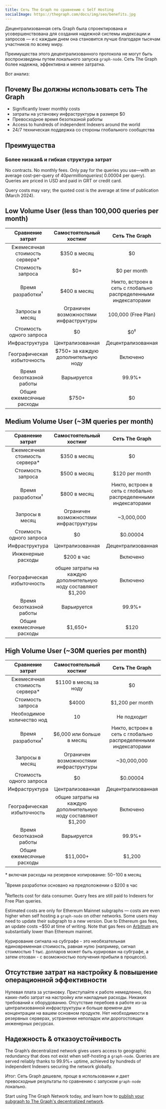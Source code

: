 ```yaml
---
title: Сеть The Graph по сравнению с Self Hosting
socialImage: https://thegraph.com/docs/img/seo/benefits.jpg
---
```


Децентрализованная сеть Graph была спроектирована и усовершенствована для создания надежной системы индексации и запросов — и с каждым днем она становится лучше благодаря тысячам участников по всему миру.

Преимущества этого децентрализованного протокола не могут быть воспроизведены путем локального запуска `graph-node`. Сеть The Graph более надежна, эффективна и менее затратна.

Вот анализ:

## Почему Вы должны использовать сеть The Graph

- Significantly lower monthly costs
- затраты на установку инфраструктуры в размере $0
- Превосходное время безотказной работы
- Access to hundreds of independent Indexers around the world
- 24/7 техническая поддержка со стороны глобального сообщества

## Преимущества

### Более низкая& и гибкая структура затрат

No contracts. No monthly fees. Only pay for the queries you use—with an average cost-per-query of $40 per million queries (~$0.00004 per query). Queries are priced in USD and paid in GRT or credit card.

Query costs may vary; the quoted cost is the average at time of publication (March 2024).

## Low Volume User (less than 100,000 queries per month)

| Сравнение затрат | Самостоятельный хостинг | Сеть The Graph |
| :-: | :-: | :-: |
| Ежемесячная стоимость сервера\* | $350 в месяц | $0 |
| Стоимость запроса | $0+ | $0 per month |
| Время разработки<sup>†</sup> | $400 в месяц | Никто, встроен в сеть с глобально распределенными индексаторами |
| Запросы в месяц | Ограничен возможностями инфраструктуры | 100,000 (Free Plan) |
| Стоимость одного запроса | $0 | $0<sup>‡</sup> |
| Инфраструктура | Централизованная | Децентрализованная |
| Географическая избыточность | $750+ за каждую дополнительную ноду | Включено |
| Время безотказной работы | Варьируется | 99.9%+ |
| Общие ежемесячные расходы | <span className="highlight-row" />$750+ | $0 |

## Medium Volume User (~3M queries per month)

| Сравнение затрат | Самостоятельный хостинг | Сеть The Graph |
| :-: | :-: | :-: |
| Ежемесячная стоимость сервера\* | $350 в месяц | $0 |
| Стоимость запроса | $500 в месяц | $120 per month |
| Время разработки<sup>†</sup> | $800 в месяц | Никто, встроен в сеть с глобально распределенными индексаторами |
| Запросы в месяц | Ограничен возможностями инфраструктуры | ~3,000,000 |
| Стоимость одного запроса | $0 | $0.00004 |
| Инфраструктура | Централизованная | Децентрализованная |
| Инженерные расходы | $200 в час | Включено |
| Географическая избыточность | общие затраты на каждую дополнительную ноду составляют $1,200 | Включено |
| Время безотказной работы | Варьируется | 99.9%+ |
| Общие ежемесячные расходы | <span className="highlight-row" /> $1,650+ | $120 |

## High Volume User (~30M queries per month)

| Сравнение затрат | Самостоятельный хостинг | Сеть The Graph |
| :-: | :-: | :-: |
| Ежемесячная стоимость сервера\* | $1100 в месяц за ноду | $0 |
| Стоимость запроса | $4000 | $1,200 per month |
| Необходимое количество нод | 10 | Не подходит |
| Время разработки<sup>†</sup> | $6,000 или больше в месяц | Никто, встроен в сеть с глобально распределенными индексаторами |
| Запросы в месяц | Ограничен возможностями инфраструктуры | ~30,000,000 |
| Стоимость одного запроса | $0 | $0.00004 |
| Инфраструктура | Централизованная | Децентрализованная |
| Географическая избыточность | общие затраты на каждую дополнительную ноду составляют $1,200 | Включено |
| Время безотказной работы | Варьируется | 99.9%+ |
| Общие ежемесячные расходы | <span className="highlight-row" /> $11,000+ | $1,200 |

\* включая расходы на резервное копирование: $50-$100 в месяц

<sup>†</sup>Время разработки основано на предположении о $200 в час

<sup>‡</sup>Reflects cost for data consumer. Query fees are still paid to Indexers for Free Plan queries.

Estimated costs are only for Ethereum Mainnet subgraphs — costs are even higher when self hosting a `graph-node` on other networks. Some users may need to update their subgraph to a new version. Due to Ethereum gas fees, an update costs ~$50 at time of writing. Note that gas fees on [Arbitrum](/arbitrum/arbitrum-faq/) are substantially lower than Ethereum mainnet.

Курирование сигнала на субграфе - это необязательная единовременная стоимость, равная нулю (например, сигнал стоимостью 1 тыс. долларов может быть курирован на субграфе, а затем отозван - с возможностью получения прибыли в процессе).

## Отсутствие затрат на настройку & повышение операционной эффективности

Нулевая плата за установку. Приступайте к работе немедленно, без каких-либо затрат на настройку или накладные расходы. Никаких требований к оборудованию. Отсутствие перебоев в работе из-за централизованной инфраструктуры и больше времени для концентрации на вашем основном продукте. Нет необходимости в резервных серверах, устранении неполадок или дорогостоящих инженерных ресурсах.

## Надежность & отказоустойчивость

The Graph’s decentralized network gives users access to geographic redundancy that does not exist when self-hosting a `graph-node`. Queries are served reliably thanks to 99.9%+ uptime, achieved by hundreds of independent Indexers securing the network globally.

Итог: Сеть Graph дешевле, проще в использовании и дает превосходные результаты по сравнению с запуском `graph-node` локально.

Start using The Graph Network today, and learn how to [publish your subgraph to The Graph's decentralized network](/quick-start/).
